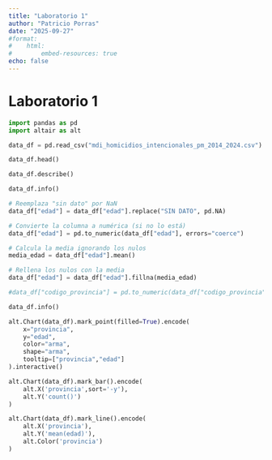 ```yaml
---
title: "Laboratorio 1"
author: "Patricio Porras"
date: "2025-09-27"
#format: 
#    html: 
#        embed-resources: true
echo: false
---
```


# Laboratorio 1


```python
import pandas as pd
import altair as alt
```

```python
data_df = pd.read_csv("mdi_homicidios_intencionales_pm_2014_2024.csv")
```

```python
data_df.head()
```

```python
data_df.describe()
```


```python
data_df.info()
```


```python
# Reemplaza "sin dato" por NaN
data_df["edad"] = data_df["edad"].replace("SIN DATO", pd.NA)

# Convierte la columna a numérica (si no lo está)
data_df["edad"] = pd.to_numeric(data_df["edad"], errors="coerce")

# Calcula la media ignorando los nulos
media_edad = data_df["edad"].mean()

# Rellena los nulos con la media
data_df["edad"] = data_df["edad"].fillna(media_edad)

#data_df["codigo_provincia"] = pd.to_numeric(data_df["codigo_provincia"], errors="0")
```

```python
data_df.info()

```

```python
alt.Chart(data_df).mark_point(filled=True).encode(
    x="provincia",
    y="edad",
    color="arma",
    shape="arma",
    tooltip=["provincia","edad"]
).interactive()
```


```python
alt.Chart(data_df).mark_bar().encode(
    alt.X('provincia',sort='-y'),
    alt.Y('count()')
)
```


```python
alt.Chart(data_df).mark_line().encode(
    alt.X('provincia'),
    alt.Y('mean(edad)'),
    alt.Color('provincia')
)
```